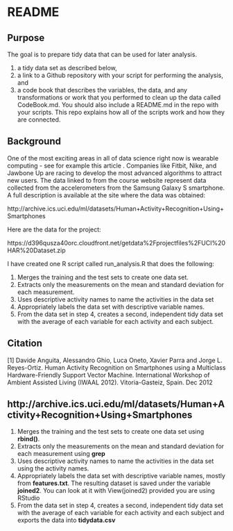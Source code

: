 README
========================================================

Purpose
----------------------
The goal is to prepare tidy data that can be used for later analysis. 

1) a tidy data set as described below, 
2) a link to a Github repository with your script for performing the analysis, and 
3) a code book that describes the variables, the data, and any transformations or work that you performed to clean up the data called CodeBook.md. You should also include a README.md in the repo with your scripts. This repo explains how all of the scripts work and how they are connected.


Background
----------------------
One of the most exciting areas in all of data science right now is wearable computing - see for example this article . Companies like Fitbit, Nike, and Jawbone Up are racing to develop the most advanced algorithms to attract new users. The data linked to from the course website represent data collected from the accelerometers from the Samsung Galaxy S smartphone. A full description is available at the site where the data was obtained:

http://archive.ics.uci.edu/ml/datasets/Human+Activity+Recognition+Using+Smartphones

Here are the data for the project:

https://d396qusza40orc.cloudfront.net/getdata%2Fprojectfiles%2FUCI%20HAR%20Dataset.zip

I have created one R script called run_analysis.R that does the following:

1. Merges the training and the test sets to create one data set.
2. Extracts only the measurements on the mean and standard deviation for each measurement.
3. Uses descriptive activity names to name the activities in the data set
4. Appropriately labels the data set with descriptive variable names.
5. From the data set in step 4, creates a second, independent tidy data set with the average of each variable for each activity and each subject.


Citation
-----------------------

[1] Davide Anguita, Alessandro Ghio, Luca Oneto, Xavier Parra and Jorge L. Reyes-Ortiz. Human Activity Recognition on Smartphones using a Multiclass Hardware-Friendly Support Vector Machine. International Workshop of Ambient Assisted Living (IWAAL 2012). Vitoria-Gasteiz, Spain. Dec 2012

http://archive.ics.uci.edu/ml/datasets/Human+Activity+Recognition+Using+Smartphones
-----------------

1. Merges the training and the test sets to create one data set using **rbind()**.
2. Extracts only the measurements on the mean and standard deviation for each measurement using **grep**
3. Uses descriptive activity names to name the activities in the data set using the activity names. 
4. Appropriately labels the data set with descriptive variable names, mostly from **features.txt**. The resulting dataset is saved under the variable **joined2**.  You can look at it with View(joined2) provided you are using RStudio
5. From the data set in step 4, creates a second, independent tidy data set with the average of each variable for each activity and each subject and exports the data into **tidydata.csv**